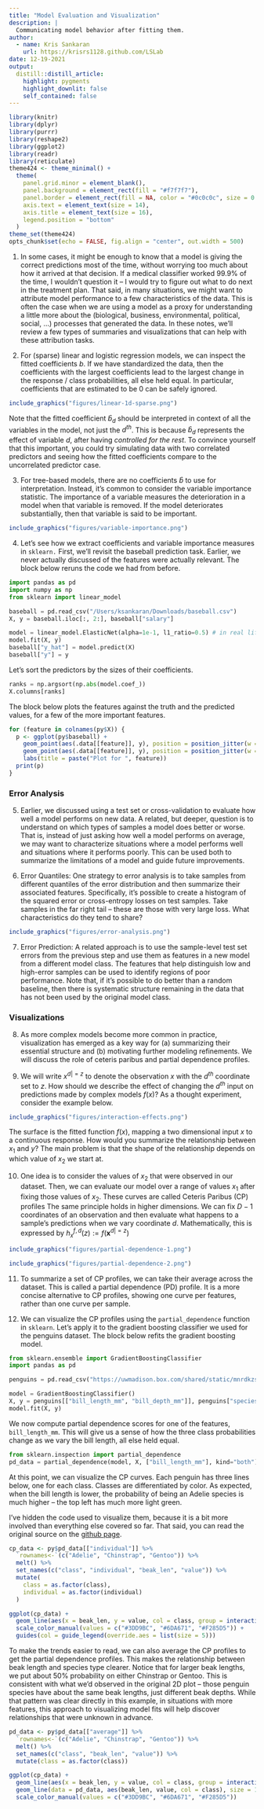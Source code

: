 ```yaml
---
title: "Model Evaluation and Visualization"
description: |
  Communicating model behavior after fitting them.
author:
  - name: Kris Sankaran
    url: https://krisrs1128.github.com/LSLab
date: 12-19-2021
output:
  distill::distill_article:
    highlight: pygments
    highlight_downlit: false
    self_contained: false
---
```



```r
library(knitr)
library(dplyr)
library(purrr)
library(reshape2)
library(ggplot2)
library(readr)
library(reticulate)
theme424 <- theme_minimal() + 
  theme(
    panel.grid.minor = element_blank(),
    panel.background = element_rect(fill = "#f7f7f7"),
    panel.border = element_rect(fill = NA, color = "#0c0c0c", size = 0.6),
    axis.text = element_text(size = 14),
    axis.title = element_text(size = 16),
    legend.position = "bottom"
  )
theme_set(theme424)
opts_chunk$set(echo = FALSE, fig.align = "center", out.width = 500)
```

1. In some cases, it might be enough to know that a model is giving the correct
predictions most of the time, without worrying too much about how it arrived at
that decision. If a medical classifier worked 99.9\% of the time, I wouldn't
question it -- I would try to figure out what to do next in the treatment plan.
That said, in many situations, we might want to attribute model performance to a
few characteristics of the data. This is often the case when we are using a
model as a proxy for understanding a little more about the (biological,
business, environmental, political, social, ...) processes that generated the
data. In these notes, we'll review a few types of summaries and visualizations
that can help with these attribution tasks.

2. For (sparse) linear and logistic regression models, we can inspect the fitted
coefficients $b$. If we have standardized the data, then the coefficients with
the largest coefficients lead to the largest change in the response / class
probabilities, all else held equal. In particular, coefficients that are
estimated to be 0 can be safely ignored.

```r
include_graphics("figures/linear-1d-sparse.png")
```

Note that the fitted coefficient $\hat{b}_{d}$ should be interpreted in context
of all the variables in the model, not just the $d^{th}$. This is because
$\hat{b}_{d}$ represents the effect of variable $d$, after having _controlled for the rest_. To convince yourself that this important, you could try
simulating data with two correlated predictors and seeing how the fitted
coefficients compare to the uncorrelated predictor case.

3. For tree-based models, there are no coefficients $\hat{b}$ to use for
interpretation. Instead, it's common to consider the variable importance
statistic. The importance of a variable measures the deterioration in a model
when that variable is removed. If the model deteriorates substantially, then
that variable is said to be important.

```r
include_graphics("figures/variable-importance.png")
```

4. Let's see how we extract coefficients and variable importance measures in
`sklearn.` First, we'll revisit the baseball prediction task. Earlier, we never
actually discussed of the features were actually relevant. The block below
reruns the code we had from before.

```python
import pandas as pd
import numpy as np
from sklearn import linear_model

baseball = pd.read_csv("/Users/ksankaran/Downloads/baseball.csv")
X, y = baseball.iloc[:, 2:], baseball["salary"]

model = linear_model.ElasticNet(alpha=1e-1, l1_ratio=0.5) # in real life, have to tune these parameters
model.fit(X, y)
baseball["y_hat"] = model.predict(X)
baseball["y"] = y
```

Let's sort the predictors by the sizes of their coefficients.

```python
ranks = np.argsort(np.abs(model.coef_))
X.columns[ranks]
```
The block below plots the features against the truth and the predicted values, for a few of the more important features.

```r
for (feature in colnames(py$X)) {
  p <- ggplot(py$baseball) +
    geom_point(aes(.data[[feature]], y), position = position_jitter(w =0.1)) +
    geom_point(aes(.data[[feature]], y), position = position_jitter(w =0.1), col = "blue") +
    labs(title = paste("Plot for ", feature))
  print(p)
}
```


### Error Analysis

5. Earlier, we discussed using a test set or cross-validation to evaluate how
well a model performs on new data. A related, but deeper, question is to
understand on which types of samples a model does better or worse. That is,
instead of just asking how well a model performs on average, we may want to
characterize situations where a model performs well and situations where it
performs poorly. This can be used both to summarize the limitations of a model
and guide future improvements.

6. Error Quantiles: One strategy to error analysis is to take samples from
different quantiles of the error distribution and then summarize their
associated features. Specifically, it's possible to create a histogram of the
squared error or cross-entropy losses on test samples. Take samples in the far
right tail -- these are those with very large loss. What characteristics do they
tend to share?

```r
include_graphics("figures/error-analysis.png")
```


7. Error Prediction: A related approach is to use the sample-level test set
errors from the previous step and use them as features in a new model from a
different model class. The features that help distinguish low and high-error
samples can be used to identify regions of poor performance. Note that, if it's
possible to do better than a random baseline, then there is systematic structure
remaining in the data that has not been used by the original model class.

### Visualizations

8. As more complex models become more common in practice, visualization has
emerged as a key way for (a) summarizing their essential structure and (b)
motivating further modeling refinements. We will discuss the role of ceteris
paribus and partial dependence profiles.

9. We will write $x^{d \vert = z}$ to denote the observation $x$ with the
$d^{th}$ coordinate set to $z$. How should we describe the effect of changing
the $d^{th}$ input on predictions made by complex models $f\left(x\right)$? As a
thought experiment, consider the example below. 

```r
include_graphics("figures/interaction-effects.png")
```

The surface is the fitted function $f(x)$, mapping a two dimensional input $x$
to a continuous response. How would you summarize the relationship between $x_1$
and $y$? The main problem is that the shape of the relationship depends on which
value of $x_2$ we start at.

10. One idea is to consider the values of $x_2$ that were observed in our
dataset. Then, we can evaluate our model over a range of values $x_1$ after
fixing those values of $x_2$. These curves are called Ceteris Paribus (CP)
profiles The same principle holds in higher dimensions. We can fix $D−1$
coordinates of an observation and then evaluate what happens to a sample’s
predictions when we vary coordinate $d$. Mathematically, this is expressed by
$h_{x}^{f, d}\left(z\right) := f\left(\mathbf{x}^{d\vert= z}\right)$

```r
include_graphics("figures/partial-dependence-1.png")
```

```r
include_graphics("figures/partial-dependence-2.png")
```

11. To summarize a set of CP profiles, we can take their average across the
dataset. This is called a partial dependence (PD) profile.  It is a more concise
alternative to CP profiles, showing one curve per features, rather than one
curve per sample.

12. We can visualize the CP profiles using the `partial_dependence`
function in `sklearn`. Let's apply it to the gradient boosting classifier we
used for the penguins dataset. The block below refits the gradient boosting
model.

```python
from sklearn.ensemble import GradientBoostingClassifier
import pandas as pd

penguins = pd.read_csv("https://uwmadison.box.com/shared/static/mnrdkzsb5tbhz2kpqahq1r2u3cpy1gg0.csv").dropna()

model = GradientBoostingClassifier()
X, y = penguins[["bill_length_mm", "bill_depth_mm"]], penguins["species"]
model.fit(X, y)
```

We now compute partial dependence scores for one of the features,
`bill_length_mm`. This will give us a sense of how the three class probabilities
change as we vary the bill length, all else held equal.


```python
from sklearn.inspection import partial_dependence
pd_data = partial_dependence(model, X, ["bill_length_mm"], kind="both")
```

At this point, we can visualize the CP curves. Each penguin has three lines
below, one for each class. Classes are differentiated by color. As expected,
when the bill length is lower,  the probability of being an Adelie species is
much higher -- the top left has much more light green.

I've hidden the code used to
visualize them, because it is a bit more involved than everything else covered
so far. That said, you can read the original source on the [github page](https://github.com/krisrs1128/winter_school_2021/blob/main/_posts/2021-12-15-session1-4/session1-4.Rmd).

```r
cp_data <- py$pd_data[["individual"]] %>%
  `rownames<-`(c("Adelie", "Chinstrap", "Gentoo")) %>%
  melt() %>%
  set_names(c("class", "individual", "beak_len", "value")) %>%
  mutate(
    class = as.factor(class),
    individual = as.factor(individual)
  )

ggplot(cp_data) +
  geom_line(aes(x = beak_len, y = value, col = class, group = interaction(individual, class)), size = 0.1, alpha = 0.6) +
  scale_color_manual(values = c("#3DD9BC", "#6DA671", "#F285D5")) +
  guides(col = guide_legend(override.aes = list(size = 5)))
```

To make the trends easier to read, we can also average the CP profiles to get
the partial dependence profiles. This makes the relationship between beak length
and species type clearer. Notice that for larger beak lengths, we put about 50%
probability on either Chinstrap or Gentoo. This is consistent with what we'd
observed in the original 2D plot -- those penguin species have about the same
beak lengths, just different beak depths. While that pattern was clear directly
in this example, in situations with more features, this approach to visualizing
model fits will help discover relationships that were unknown in advance.

```r
pd_data <- py$pd_data[["average"]] %>%
  `rownames<-`(c("Adelie", "Chinstrap", "Gentoo")) %>%
  melt() %>%
  set_names(c("class", "beak_len", "value")) %>%
  mutate(class = as.factor(class))

ggplot(cp_data) +
  geom_line(aes(x = beak_len, y = value, col = class, group = interaction(individual, class)), size = 0.1, alpha = 0.1) +
  geom_line(data = pd_data, aes(beak_len, value, col = class), size = 1) +
  scale_color_manual(values = c("#3DD9BC", "#6DA671", "#F285D5"))

```


